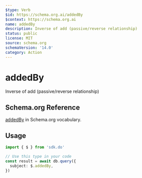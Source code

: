 ```yaml
---
$type: Verb
$id: https://schema.org.ai/addedBy
$context: https://schema.org.ai
name: addedBy
description: Inverse of add (passive/reverse relationship)
status: public
license: MIT
source: schema.org
schemaVersion: '14.0'
category: Action
---
```


# addedBy

Inverse of add (passive/reverse relationship)

## Schema.org Reference

[addedBy](https://schema.org/AddAction) in Schema.org vocabulary.

## Usage

```typescript
import { $ } from 'sdk.do'

// Use this type in your code
const result = await db.query({
  subject: $.addedBy,
})
```
